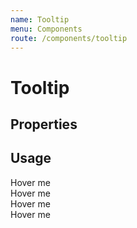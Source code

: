 ```yaml
---
name: Tooltip
menu: Components
route: /components/tooltip
---
```



# Tooltip

## Properties

<Props of={Tooltip} />

## Usage

<Playground>
  <Tooltip content="top" placement="top">
    Hover me
  </Tooltip>
  <br/>
  <Tooltip content="left" placement="left">
    Hover me
  </Tooltip>
  <br/>
  <Tooltip content="right" placement="right">
    Hover me
  </Tooltip>
  <br/>
  <Tooltip content="bottom" placement="bottom">
    Hover me
  </Tooltip>
</Playground>
